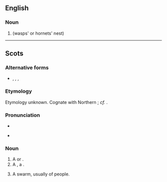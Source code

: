 ==English==

===Noun===
{{en-noun}}

# {{alternative form of|bike|lang=en}} (wasps' or hornets' nest)

----

==Scots==

===Alternative forms===
* {{l|sco|bike}}, {{l|sco|byk}}, {{l|sco|byik}}, {{l|sco|bink}}

===Etymology===
Etymology unknown. Cognate with Northern {{cog|enm|bike}}; ''cf.'' {{cog|en|bike}}.

===Pronunciation===
* {{IPA|lang=sco|/ˈbəik/}}
* {{a|[[Southern Scots]]}} {{IPA|lang=sco|/ˈbaɪk/}}

===Noun===
{{sco-noun}}

# A {{l|en|beehive}} or {{l|en|anthill}}.
# A {{l|en|home}}, a {{l|en|dwelling}}.
# {{lb|sco|figurative}} A swarm, usually of people.